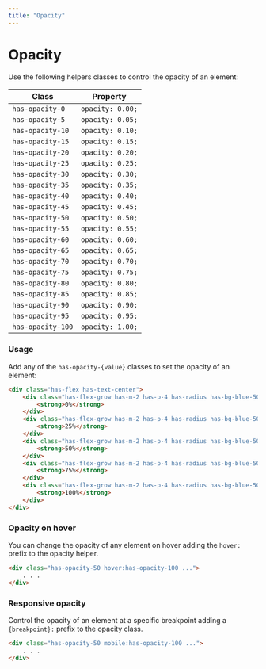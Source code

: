 ```yaml
---
title: "Opacity"
---
```


# Opacity

Use the following helpers classes to control the opacity of an element:

| Class | Property |
|-------|----------|
| `has-opacity-0` | `opacity: 0.00;` |
| `has-opacity-5` | `opacity: 0.05;` |
| `has-opacity-10` | `opacity: 0.10;` |
| `has-opacity-15` | `opacity: 0.15;` |
| `has-opacity-20` | `opacity: 0.20;` |
| `has-opacity-25` | `opacity: 0.25;` |
| `has-opacity-30` | `opacity: 0.30;` |
| `has-opacity-35` | `opacity: 0.35;` |
| `has-opacity-40` | `opacity: 0.40;` |
| `has-opacity-45` | `opacity: 0.45;` |
| `has-opacity-50` | `opacity: 0.50;` |
| `has-opacity-55` | `opacity: 0.55;` |
| `has-opacity-60` | `opacity: 0.60;` |
| `has-opacity-65` | `opacity: 0.65;` |
| `has-opacity-70` | `opacity: 0.70;` |
| `has-opacity-75` | `opacity: 0.75;` |
| `has-opacity-80` | `opacity: 0.80;` |
| `has-opacity-85` | `opacity: 0.85;` |
| `has-opacity-90` | `opacity: 0.90;` |
| `has-opacity-95` | `opacity: 0.95;` |
| `has-opacity-100` | `opacity: 1.00;` |

### Usage

Add any of the `has-opacity-{value}` classes to set the opacity of an element:

```html live=true bg=blue-200 color=white
<div class="has-flex has-text-center">
    <div class="has-flex-grow has-m-2 has-p-4 has-radius has-bg-blue-500 has-opacity-0">
        <strong>0%</strong>
    </div>
    <div class="has-flex-grow has-m-2 has-p-4 has-radius has-bg-blue-500 has-opacity-25">
        <strong>25%</strong>
    </div>
    <div class="has-flex-grow has-m-2 has-p-4 has-radius has-bg-blue-500 has-opacity-50">
        <strong>50%</strong>
    </div>
    <div class="has-flex-grow has-m-2 has-p-4 has-radius has-bg-blue-500 has-opacity-75">
        <strong>75%</strong>
    </div>
    <div class="has-flex-grow has-m-2 has-p-4 has-radius has-bg-blue-500 has-opacity-100">
        <strong>100%</strong>
    </div>
</div>
```

### Opacity on hover

You can change the opacity of any element on hover adding the `hover:` prefix to the opacity helper.

```html
<div class="has-opacity-50 hover:has-opacity-100 ...">
    . . .
</div>
```

### Responsive opacity

Control the opacity of an element at a specific breakpoint adding a `{breakpoint}:` prefix to the opacity class.

```html
<div class="has-opacity-50 mobile:has-opacity-100 ...">
    . . . 
</div>
```
